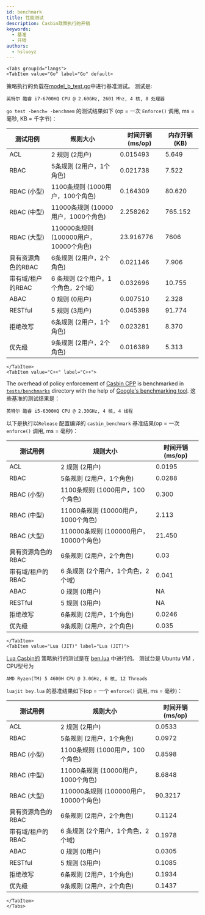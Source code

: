 ```yaml
---
id: benchmark
title: 性能测试
description: Casbin政策执行的开销
keywords:
  - 基准
  - 开销
authors:
  - hsluoyz
---
```




```mdx-code-block
<Tabs groupId="langs">
<TabItem value="Go" label="Go" default>
```

策略执行的负载在[model_b_test.go](https://github.com/casbin/casbin/blob/master/model_b_test.go)中进行基准测试。 测试是:

```
英特尔 酷睿 i7-6700HQ CPU @ 2.60GHz, 2601 Mhz, 4 核, 8 处理器
```

`go test -bench= -benchmem` 的测试结果如下 (op = 一次 `Enforce()` 调用, ms = 毫秒, KB = 千字节)：

| 测试用例        | 规则大小                          | 时间开销 (ms/op) | 内存开销 (KB) |
| ----------- | ----------------------------- | ------------ | --------- |
| ACL         | 2 规则 (2用户)                    | 0.015493     | 5.649     |
| RBAC        | 5条规则 (2用户，1个角色)               | 0.021738     | 7.522     |
| RBAC (小型)   | 1100条规则 (1000用户，100个角色)       | 0.164309     | 80.620    |
| RBAC (中型)   | 11000条规则 (10000用户，1000个角色)    | 2.258262     | 765.152   |
| RBAC (大型)   | 110000条规则 (100000用户，10000个角色) | 23.916776    | 7606      |
| 具有资源角色的RBAC | 6条规则 (2用户，2个角色)               | 0.021146     | 7.906     |
| 带有域/租户的RBAC | 6 条规则 (2个用户，1个角色，2个域)         | 0.032696     | 10.755    |
| ABAC        | 0 规则 (0用户)                    | 0.007510     | 2.328     |
| RESTful     | 5 规则 (3用户)                    | 0.045398     | 91.774    |
| 拒绝改写        | 6条规则 (2用户，1个角色)               | 0.023281     | 8.370     |
| 优先级         | 9条规则 (2用户，2个角色)               | 0.016389     | 5.313     |

```mdx-code-block
</TabItem>
<TabItem value="C++" label="C++">
```

The overhead of policy enforcement of [Casbin CPP](https://github.com/casbin/casbin-cpp) is benchmarked in [`tests/benchmarks`](https://github.com/casbin/casbin-cpp/tree/master/tests/benchmarks) directory with the help of [Google's benchmarking tool](https://github.com/google/benchmark). 这些基准的测试结果是：

```
英特尔 酷睿 i5-6300HQ CPU @ 2.30GHz, 4 核, 4 线程
```

以下是执行以`Release` 配置编译的 `casbin_benchmark` 基准结果(op = 一次 `enforce()` 调用, ms = 毫秒)：

| 测试用例        | 规则大小                          | 时间开销 (ms/op) |
| ----------- | ----------------------------- | ------------ |
| ACL         | 2 规则 (2用户)                    | 0.0195       |
| RBAC        | 5条规则 (2用户，1个角色)               | 0.0288       |
| RBAC (小型)   | 1100条规则 (1000用户，100个角色)       | 0.300        |
| RBAC (中型)   | 11000条规则 (10000用户，1000个角色)    | 2.113        |
| RBAC (大型)   | 110000条规则 (100000用户，10000个角色) | 21.450       |
| 具有资源角色的RBAC | 6条规则 (2用户，2个角色)               | 0.03         |
| 带有域/租户的RBAC | 6 条规则 (2个用户，1个角色，2个域)         | 0.041        |
| ABAC        | 0 规则 (0用户)                    | NA           |
| RESTful     | 5 规则 (3用户)                    | NA           |
| 拒绝改写        | 6条规则 (2用户，1个角色)               | 0.0246       |
| 优先级         | 9条规则 (2用户，2个角色)               | 0.035        |

```mdx-code-block
</TabItem>
<TabItem value="Lua (JIT)" label="Lua (JIT)">
```

[Lua Casbin的](https://github.com/casbin/lua-casbin) 策略执行的测试是在 [ben.lua](https://github.com/casbin/lua-casbin/blob/master/bench.lua) 中进行的。 测试台是 Ubuntu VM ，CPU型号为

```
AMD Ryzen(TM) 5 4600H CPU @ 3.0GHz, 6 核, 12 Threads
```

`luajit bey.lua` 的基准结果如下(op = 一个 `enforce()` 调用, ms = 毫秒)：

| 测试用例        | 规则大小                          | 时间开销 (ms/op) |
| ----------- | ----------------------------- | ------------ |
| ACL         | 2 规则 (2用户)                    | 0.0533       |
| RBAC        | 5条规则 (2用户，1个角色)               | 0.0972       |
| RBAC (小型)   | 1100条规则 (1000用户，100个角色)       | 0.8598       |
| RBAC (中型)   | 11000条规则 (10000用户，1000个角色)    | 8.6848       |
| RBAC (大型)   | 110000条规则 (100000用户，10000个角色) | 90.3217      |
| 具有资源角色的RBAC | 6条规则 (2用户，2个角色)               | 0.1124       |
| 带有域/租户的RBAC | 6 条规则 (2个用户，1个角色，2个域)         | 0.1978       |
| ABAC        | 0 规则 (0用户)                    | 0.0305       |
| RESTful     | 5 规则 (3用户)                    | 0.1085       |
| 拒绝改写        | 6条规则 (2用户，1个角色)               | 0.1934       |
| 优先级         | 9条规则 (2用户，2个角色)               | 0.1437       |

```mdx-code-block
</TabItem>
</Tabs>
```
